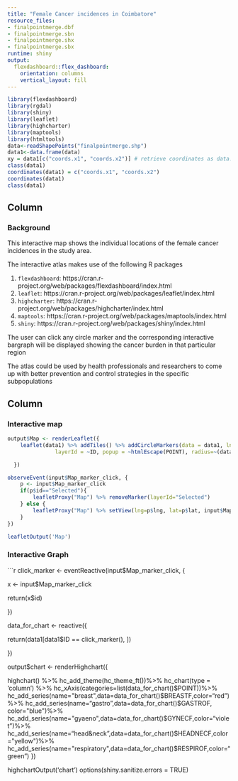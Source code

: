 ```yaml
---
title: "Female Cancer incidences in Coimbatore"
resource_files:
- finalpointmerge.dbf
- finalpointmerge.sbn
- finalpointmerge.shx
- finalpointmerge.sbx
runtime: shiny
output:
  flexdashboard::flex_dashboard:
    orientation: columns
    vertical_layout: fill
---
```


```r
library(flexdashboard)
library(rgdal)
library(shiny)
library(leaflet)
library(highcharter)
library(maptools)
library(htmltools)
data<-readShapePoints("finalpointmerge.shp") 
data1<-data.frame(data)
xy = data1[c("coords.x1", "coords.x2")] # retrieve coordinates as data.frame
class(data1)
coordinates(data1) = c("coords.x1", "coords.x2")
coordinates(data1)
class(data1)
```

Column {data-width=400}
-----------------------------------------------------------------------
### Background
This interactive map shows the individual locations of the female cancer incidences in the study area.


The interactive atlas makes use of the following R packages

1. `flexdashboard`: https://cran.r-project.org/web/packages/flexdashboard/index.html
2. `leaflet`: https://cran.r-project.org/web/packages/leaflet/index.html
3. `highcharter`: https://cran.r-project.org/web/packages/highcharter/index.html
4. `maptools`: https://cran.r-project.org/web/packages/maptools/index.html
5. `shiny`: https://cran.r-project.org/web/packages/shiny/index.html

The user can click any circle marker and the corresponding interactive bargraph will be displayed showing the cancer burden in that particular region


The atlas could be used by health professionals and researchers to come up with better prevention and control strategies in the specific subpopulations


Column {data-width=600}
-----------------------------------------------------------------------
### Interactive map
```r
output$Map <- renderLeaflet({
    leaflet(data1) %>% addTiles() %>% addCircleMarkers(data = data1, lng = data1$coords.x1 , lat = data1$coords.x2,color="red",stroke=F,fillOpacity=0.5,
               layerId = ~ID, popup = ~htmlEscape(POINT), radius=~(data1$TOTAL/5)) 

  })

observeEvent(input$Map_marker_click, {
    p <- input$Map_marker_click
	if(p$id=="Selected"){
		leafletProxy("Map") %>% removeMarker(layerId="Selected")
	} else {
		leafletProxy("Map") %>% setView(lng=p$lng, lat=p$lat, input$Map_zoom) %>% addCircleMarkers(p$lng, p$lat, radius=10, color="black", fillColor="orange", fillOpacity=1, opacity=1, stroke=TRUE, layerId="Selected")
	}
})

leafletOutput('Map')  

```

### Interactive Graph

```r

click_marker <- eventReactive(input$Map_marker_click, {

  x <- input$Map_marker_click

  return(x$id)


})

data_for_chart <- reactive({

  return(data1[data1$ID == click_marker(), ])

})

output$chart <- renderHighchart({

  highchart() %>%
 hc_add_theme(hc_theme_ft())%>%
  hc_chart(type = 'column') %>%
  hc_xAxis(categories=list(data_for_chart()$POINT))%>%
  hc_add_series(name="breast",data=data_for_chart()$BREASTF,color="red")%>%
  hc_add_series(name="gastro",data=data_for_chart()$GASTROF, color="blue")%>%
  hc_add_series(name="gyaeno",data=data_for_chart()$GYNECF,color="violet")%>%
hc_add_series(name="head&neck",data=data_for_chart()$HEADNECF,color="yellow")%>%
hc_add_series(name="respiratory",data=data_for_chart()$RESPIROF,color="green")
})

highchartOutput('chart')
options(shiny.sanitize.errors = TRUE)